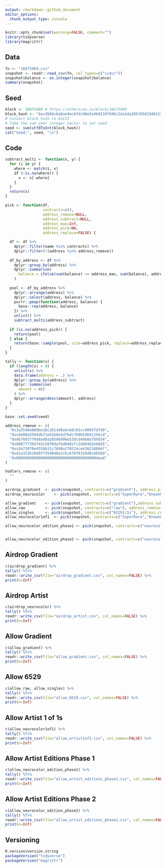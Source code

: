 ```yaml
---
output: rmarkdown::github_document
editor_options: 
  chunk_output_type: console
---
```


<!-- README.md is generated from README.Rmd. Please edit that file -->

```r
knitr::opts_chunk$set(warning=FALSE, comment="")
library(tidyverse)
library(magrittr)
```

## Data
```r
fn <- "16675069.csv"
snapshot <- readr::read_csv(fn, col_types=c("ccdcc"))
snapshot$balance <- as.integer(snapshot$balance)
summary(snapshot)
```

## Seed
```r
block <- 16675469 # https://etherscan.io/block/16675469
block_hash <- "0xcd584c6a8ae9ecbfdc98e5a4b9139f849c2da2da205f65819463121e094322f1"
# Convert block hash to ASCII
# Take the sum over integer vector to set seed
seed <- sum(utf8ToInt(block_hash))
cat("Seed:", seed, "\n")
```

## Code
```r
subtract_multi <- function(x, y) {
  for (i in y) {
    where <- match(i, x)
    if (!is.na(where)) {
      x <- x[-where]
    }
  }
  return(x)
}

pick <- function(df,
                 contracts=c(),
                 address_remove=NULL,
                 address_subtract=NULL,
                 address_max=Inf,
                 address_pick=NA,
                 address_replace=FALSE) {

  df <- df %>%
    dplyr::filter(name %in% contracts) %>%
    dplyr::filter(!(address %in% address_remove))
  
  df_by_address <- df %>%
    dplyr::group_by(address) %>%
    dplyr::summarise(
      balance = ifelse(sum(balance) <= address_max, sum(balance), address_max)
    )
  
  pool <- df_by_address %>%
    dplyr::arrange(address) %>%
    dplyr::select(address, balance) %>%
    purrr::pmap(function(address, balance) {
      base::rep(address, balance)
    }) %>%
    unlist() %>%
    subtract_multi(address_subtract)
  
  if (is.na(address_pick)) {
    return(pool)
  } else {
    return(base::sample(pool, size=address_pick, replace=address_replace))
  }
}

tally <- function(x) {
  if (length(x) > 0) {
    unlist(x) %>%
    data.frame(address = .) %>%
    dplyr::group_by(address) %>%
    dplyr::summarise(
      amount = n()
    ) %>%
    dplyr::arrange(desc(amount), address)
  }
}
```

```r
base::set.seed(seed)

address_remove <- c(
  "0x3a3548e060be10c2614d0a4cb0c03cc9093fd799",
  "0xc6400a5584db71e41b0e5dfbdc769b54b91256cd",
  "0x4b76837f8d8ad0a28590d06e53dcd44b6b7d4554",
  "0x0887773b5f43c58f0da7bd0402fc2d49482eb845",
  "0xcda72070e455bb31c7690a170224ce43623d0b6f",
  "0x41a322b28d0ff354040e2cbc676f0320d8c8850d",
  "0x000000000000000000000000000000000000dead"
)

hodlers_remove <- c(
  ""
)

airdrop_gradient  <- pick(snapshot, contracts=c("gradient"), address_pick=4,address_max=1)
airdrop_neurocolor    <- pick(snapshot, contracts=c("SuperRare","KnownOrigin1","KnownOrigin2","AsyncArt","Foundation","MakersPlace","MakersPlace2","abstractpaintings","Magnum","F4T4L3RR0R","RadiantGlowingBits","sweetvoid","Deathexe"), address_remove=address_remove, address_pick=42, address_max=1)

allow_gradient    <- pick(snapshot, contracts=c("gradient"),address_subtract=airdrop_gradient, address_max=1)
allow_raw         <- pick(snapshot, contracts=c("raw"), address_remove=address_remove,address_max=1)
allow_singles     <- pick(snapshot, contracts=c("65291/1s"), address_remove=address_remove,address_max=1)
allow_neurocolor1of1  <- pick(snapshot, contracts=c("SuperRare","KnownOrigin1","KnownOrigin2","AsyncArt","Foundation","MakersPlace","MakersPlace2","abstractpaintings","Magnum","F4T4L3RR0R","RadiantGlowingBits","sweetvoid","Deathexe"), address_remove=address_remove, address_subtract=airdrop_neurocolor,address_max=1)

allow_neurocolor_edition_phase1 <- pick(snapshot, contracts=c("neurocolorOpenEditions","KnownOriginEditions","ShinkeiShokuEditions","NiftyGateway"), address_remove=address_remove,address_subtract=allow_neurocolor1of1,address_pick=200,address_max=1)


allow_neurocolor_edition_phase2 <- pick(snapshot, contracts=c("neurocolorOpenEditions","KnownOriginEditions","ShinkeiShokuEditions","NiftyGateway"), address_remove=address_remove,address_subtract=allow_neurocolor_edition_phase1,address_max=1)

```


## Airdrop Gradient
```r
c(airdrop_gradient) %>%
tally() %T>%
readr::write_csv(file="airdrop_gradient.csv", col_names=FALSE) %>%
print(n=Inf)
```


## Airdrop Artist
```r
c(airdrop_neurocolor) %>%
tally() %T>%
readr::write_csv(file="airdrop_artist.csv", col_names=FALSE) %>%
print(n=Inf)
```


## Allow Gradient
```r
c(allow_gradient) %>%
tally() %T>%
readr::write_csv(file="allow_gradient.csv", col_names=FALSE) %>%
print(n=Inf)
```

## Allow 6529
```r
c(allow_raw, allow_singles) %>%
tally() %T>%
readr::write_csv(file="allow_6529.csv", col_names=FALSE) %>%
print(n=Inf)
```


## Allow Artist 1 of 1s
```r
c(allow_neurocolor1of1) %>%
tally() %T>%
readr::write_csv(file="allow_artist1of1.csv", col_names=FALSE) %>%
print(n=Inf)
```

## Allow Artist Editions Phase 1
```r
c(allow_neurocolor_edition_phase1) %>%
tally() %T>%
readr::write_csv(file="allow_artist_editions_phase1.csv", col_names=FALSE) %>%
print(n=Inf)
```

## Allow Artist Editions Phase 2
```r
c(allow_neurocolor_edition_phase2) %>%
tally() %T>%
readr::write_csv(file="allow_artist_editions_phase2.csv", col_names=FALSE) %>%
print(n=Inf)
```



## Versioning
```r
R.version$version.string
packageVersion("tidyverse")
packageVersion("magrittr")
```
